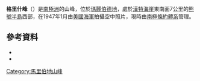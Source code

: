{{coord|74|40|S|111|42|W|source:GNIS|display=title}}

'''格里什峰'''（{{lang-en|Gerrish Peaks}}）是[[南極洲|南極洲]]的山峰，位於[[瑪麗伯德地|瑪麗伯德地]]，處於[[漢特海崖|漢特海崖]]東南面7公里的[[熊號半島|熊號半島]]西部，在1947年1月由[[美國海軍|美國海軍]]拍攝空中照片，現時由[[南極條約體系|南極條約體系]]管理。

==參考資料==
*{{cite gnis | type = antarid | id = 5624| name = Gerrish Peaks | accessdate = 2012-04-24}}
*{{usgs-gazetteer|id=5624}}

{{DEFAULTSORT:Gerrish Peaks}}
[[Category:馬里伯地山峰|Category:馬里伯地山峰]]


{{MarieByrdLand-geo-stub}}